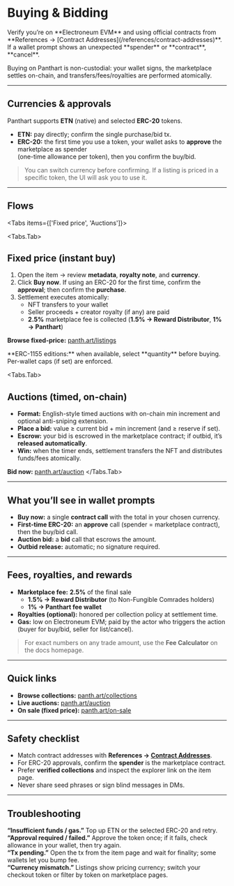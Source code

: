 

# Buying & Bidding

<Callout type="warning">
Verify you’re on **Electroneum EVM** and using official contracts from  
**References → [Contract Addresses](/references/contract-addresses)**.  
If a wallet prompt shows an unexpected **spender** or **contract**, **cancel**.
</Callout>

Buying on Panthart is non-custodial: your wallet signs, the marketplace settles on-chain,
and transfers/fees/royalties are performed atomically.

---

## Currencies & approvals

Panthart supports **ETN** (native) and selected **ERC-20** tokens.

- **ETN:** pay directly; confirm the single purchase/bid tx.
- **ERC-20:** the first time you use a token, your wallet asks to **approve** the marketplace as spender  
  (one-time allowance per token), then you confirm the buy/bid.

> You can switch currency before confirming. If a listing is priced in a specific token, the UI will ask you to use it.

---

## Flows

<Tabs items={['Fixed price', 'Auctions']}>

  <Tabs.Tab>
  ## Fixed price (instant buy)

  1. Open the item → review **metadata**, **royalty note**, and **currency**.  
  2. Click **Buy now**. If using an ERC-20 for the first time, confirm the **approval**; then confirm the **purchase**.  
  3. Settlement executes atomically:
     - NFT transfers to your wallet  
     - Seller proceeds + creator royalty (if any) are paid  
     - **2.5%** marketplace fee is collected (**1.5% → Reward Distributor**, **1% → Panthart**)

  **Browse fixed-price:** [panth.art/listings](https://panth.art/listings)

  <Callout>
    **ERC-1155 editions:** when available, select **quantity** before buying. Per-wallet caps (if set) are enforced.
  </Callout>
  </Tabs.Tab>

  <Tabs.Tab>
  ## Auctions (timed, on-chain)

  - **Format:** English-style timed auctions with on-chain min increment and optional anti-sniping extension.  
  - **Place a bid:** value ≥ current bid + min increment (and ≥ reserve if set).  
  - **Escrow:** your bid is escrowed in the marketplace contract; if outbid, it’s **released automatically**.  
  - **Win:** when the timer ends, settlement transfers the NFT and distributes funds/fees atomically.

  **Bid now:** [panth.art/auction](https://panth.art/auction)
  </Tabs.Tab>

</Tabs>

---

## What you’ll see in wallet prompts

- **Buy now:** a single **contract call** with the total in your chosen currency.  
- **First-time ERC-20:** an **approve** call (spender = marketplace contract), then the buy/bid call.  
- **Auction bid:** a **bid** call that escrows the amount.  
- **Outbid release:** automatic; no signature required.

---

## Fees, royalties, and rewards

- **Marketplace fee:** **2.5%** of the final sale  
  - **1.5% → Reward Distributor** (to Non-Fungible Comrades holders)  
  - **1% → Panthart fee wallet**
- **Royalties (optional):** honored per collection policy at settlement time.  
- **Gas:** low on Electroneum EVM; paid by the actor who triggers the action (buyer for buy/bid, seller for list/cancel).

> For exact numbers on any trade amount, use the **Fee Calculator** on the docs homepage.

---

## Quick links

- **Browse collections:** [panth.art/collections](https://panth.art/collections)  
- **Live auctions:** [panth.art/auction](https://panth.art/auction)  
- **On sale (fixed price):** [panth.art/on-sale](https://panth.art/listings)

---

## Safety checklist

- Match contract addresses with **References → [Contract Addresses](/references/contract-addresses)**.  
- For ERC-20 approvals, confirm the **spender** is the marketplace contract.  
- Prefer **verified collections** and inspect the explorer link on the item page.  
- Never share seed phrases or sign blind messages in DMs.

---

## Troubleshooting

**“Insufficient funds / gas.”** Top up ETN or the selected ERC-20 and retry.  
**“Approval required / failed.”** Approve the token once; if it fails, check allowance in your wallet, then try again.  
**“Tx pending.”** Open the tx from the item page and wait for finality; some wallets let you bump fee.  
**“Currency mismatch.”** Listings show pricing currency; switch your checkout token or filter by token on marketplace pages.
